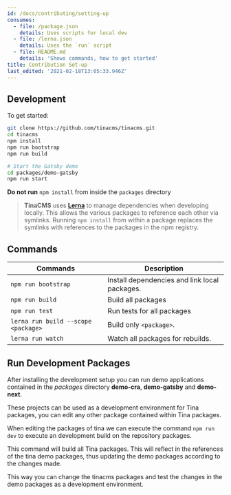 ```yaml
---
id: /docs/contributing/setting-up
consumes:
  - file: /package.json
    details: Uses scripts for local dev
  - file: /lerna.json
    details: Uses the `run` script
  - file: README.md
    details: 'Shows commands, how to get started'
title: Contribution Set-up
last_edited: '2021-02-18T13:05:33.946Z'
---
```


<WarningCallout body="These docs are out of date - check out [the TinaCMS GitHub](https://github.com/tinacms/tinacms/blob/main/CONTRIBUTING.md) for the latest contribution information" />

## Development

To get started:

```bash
git clone https://github.com/tinacms/tinacms.git
cd tinacms
npm install
npm run bootstrap
npm run build

# Start the Gatsby demo
cd packages/demo-gatsby
npm run start
```

**Do not run** `npm install` from inside the `packages` directory

> **TinaCMS** uses **[Lerna](https://lerna.js.org/)** to manage dependencies when developing locally. This allows the various packages to reference each other via symlinks. Running `npm install` from within a package replaces the symlinks with references to the packages in the npm registry.

## Commands

| Commands                | Description                                   |
| ----------------------- | --------------------------------------------- |
| `npm run bootstrap`       | Install dependencies and link local packages. |
| `npm run build`           | Build all packages                            |
| `npm run test`            | Run tests for all packages                    |
| `lerna run build --scope <package>` | Build only `<package>`.                                  |
| `lerna run watch`         | Watch all packages for rebuilds.              |

## Run Development Packages

After installing the development setup you can run demo applications contained in the *packages* directory **demo-cra**, **demo-gatsby** and **demo-next**.

These projects can be used as a development environment for Tina packages, you can edit any other package contained within Tina packages.

When editing the packages of tina we can execute the command `npm run dev` to execute an development build on the repository packages.

This command will build all Tina packages. This will reflect in the references of the tina demo packages, thus updating the demo packages according to the changes made.

This way you can change the tinacms packages and test the changes in the demo packages as a development environment.
